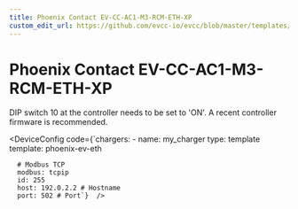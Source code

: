 ```yaml
---
title: Phoenix Contact EV-CC-AC1-M3-RCM-ETH-XP
custom_edit_url: https://github.com/evcc-io/evcc/blob/master/templates/definition/charger/phoenix-ev-eth.yaml
---
```



# Phoenix Contact EV-CC-AC1-M3-RCM-ETH-XP

<DeviceFeatures features="mA,rfid,sponsorship" />

DIP switch 10 at the controller needs to be set to 'ON'. A recent controller firmware is recommended.


<DeviceConfig code={`chargers:
    - name: my_charger
      type: template
      template: phoenix-ev-eth
      
      # Modbus TCP
      modbus: tcpip
      id: 255
      host: 192.0.2.2 # Hostname
      port: 502 # Port`}  />

<SponsorshipRequired />

